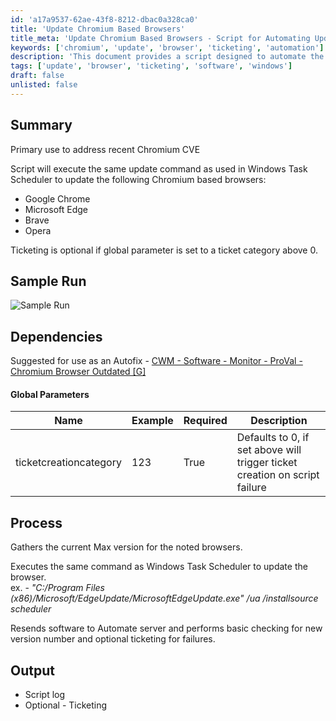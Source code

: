 ```yaml
---
id: 'a17a9537-62ae-43f8-8212-dbac0a328ca0'
title: 'Update Chromium Based Browsers'
title_meta: 'Update Chromium Based Browsers - Script for Automating Updates'
keywords: ['chromium', 'update', 'browser', 'ticketing', 'automation']
description: 'This document provides a script designed to automate the update process for Chromium-based browsers including Google Chrome, Microsoft Edge, Brave, and Opera. The script can optionally create tickets for failures, enhancing maintenance workflows.'
tags: ['update', 'browser', 'ticketing', 'software', 'windows']
draft: false
unlisted: false
---
```

## Summary

Primary use to address recent Chromium CVE

Script will execute the same update command as used in Windows Task Scheduler to update the following Chromium based browsers:

- Google Chrome
- Microsoft Edge
- Brave
- Opera

Ticketing is optional if global parameter is set to a ticket category above 0.

## Sample Run

![Sample Run](../../../static/img/Chromium-Browser-Update/image_1.png)

## Dependencies

Suggested for use as an Autofix - [CWM - Software - Monitor - ProVal - Chromium Browser Outdated [G]](https://proval.itglue.com/DOC-5078775-9595565)

#### Global Parameters

| Name                    | Example | Required | Description                                                             |
|-------------------------|---------|----------|-------------------------------------------------------------------------|
| ticketcreationcategory   | 123     | True     | Defaults to 0, if set above will trigger ticket creation on script failure |

## Process

Gathers the current Max version for the noted browsers.

Executes the same command as Windows Task Scheduler to update the browser.  
ex. - *"C:/Program Files (x86)/Microsoft/EdgeUpdate/MicrosoftEdgeUpdate.exe" /ua /installsource scheduler*

Resends software to Automate server and performs basic checking for new version number and optional ticketing for failures.

## Output

- Script log
- Optional - Ticketing











